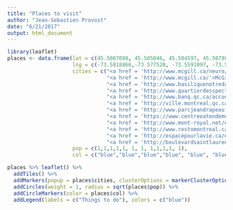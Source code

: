 ```yaml
---
title: "Places to visit"
author: "Jean-Sebastien Provost"
date: "6/21/2017"
output: html_document
---
```


```r
library(leaflet)
places <- data.frame(lat = c(45.5087098, 45.505046, 45.504597, 45.507981, 45.514612, 45.499687, 45.524821, 45.500853, 45.524792, 45.521289, 45.561033, 45.510862),
                     lng = c(-73.5818866,-73.577520, -73.5591097, -73.565515, -73.559679, -73.596930, -73.546140, -73.572071, -73.582115, -73.575399, -73.547000, -73.565883),
                     cities = c("<a href = 'http://www.mcgill.ca/neuro/'>Montreal Neurological Institute</a>", 
                                "<a href = 'http://www.mcgill.ca/'>McGill University Campus</a>", 
                                "<a href = 'http://www.basiliquenotredame.ca/'>Basilique Notre-Dame</a>", 
                                "<a href = 'http://www.quartierdesspectacles.com/en/'>Quartier des Spectacles</a>", 
                                "<a href = 'http://www.banq.qc.ca/accueil/index.html?language_id=1/'>National Library</a>", 
                                "<a href = 'http://ville.montreal.qc.ca/portal/page?_pageid=7377,94551572&_dad=portal&_schema=PORTAL&id=81/'>Mount-Royal Park/Belvedere/Beaver Lake<a/>", 
                                "<a href = 'http://www.parcjeandrapeau.com/en/international-des-feux-loto-quebec-montreal/'>Fireworks!!!Papineau Subway st.</a>", 
                                "<a href = 'https://www.centreeatondemontreal.com/en/'>Shopping on Ste-Catherine st.!!!</a>", 
                                "<a href = 'http://www.mont-royal.net/en'>Shopping/eating/hanging on Mont-Royal Avenue</a>", 
                                "<a href = 'http://www.restomontreal.ca/s/?restaurants=Avenue-Duluth+Montreal&d=99&lang=en/'>Restaurants Avenue!</a>",
                                "<a href = 'http://espacepourlavie.ca/en/'>Insectarium/Biodome/Planetarium/Botanical Garden/Olympic Tower</a>",
                                "<a href = 'http://boulevardsaintlaurent.com/en/'>The Main/St-Laurent st.</a>"),
                     pop = c(1,1,1,1,1, 1, 1, 1,1,1,1, 1),
                     col = c("blue","blue","blue","blue", "blue", "blue", "blue", "yellow","yellow", "blue", "blue", "blue"))

places %>% leaflet() %>% 
  addTiles() %>% 
  addMarkers(popup = places$cities, clusterOptions = markerClusterOptions()) %>%
  addCircles(weight = 1, radius = sqrt(places$pop)) %>%
  addCircleMarkers(color = places$col) %>%
  addLegend(labels = c("Things to do"), colors = c("blue"))

```